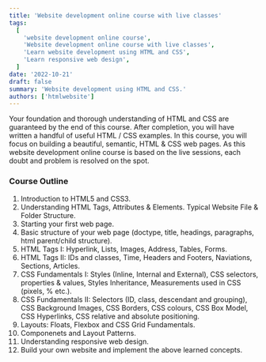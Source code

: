 ```yaml
---
title: 'Website development online course with live classes'
tags:
  [
    'website development online course',
    'Website development online course with live classes',
    'Learn website development using HTML and CSS',
    'Learn responsive web design',
  ]
date: '2022-10-21'
draft: false
summary: 'Website development using HTML and CSS.'
authors: ['htmlwebsite']
---
```


Your foundation and thorough understanding of HTML and CSS are guaranteed by the end of this course.
After completion, you will have written a handful of useful HTML / CSS examples.
In this course, you will focus on building a beautiful, semantic, HTML & CSS web pages.
As this website development online course is based on the live sessions, each doubt and problem
is resolved on the spot.

### Course Outline

1. Introduction to HTML5 and CSS3.
2. Understanding HTML Tags, Attributes & Elements. Typical Website File & Folder Structure.
3. Starting your first web page.
4. Basic structure of your web page (doctype, title, headings, paragraphs, html parent/child structure).
5. HTML Tags I: Hyperlink, Lists, Images, Address, Tables, Forms.
6. HTML Tags II: IDs and classes, Time, Headers and Footers, Naviations, Sections, Articles.
7. CSS Fundamentals I: Styles (Inline, Internal and External), CSS selectors, properties & values, Styles Inheritance, Measurements used in CSS (pixels, % etc.).
8. CSS Fundamentals II: Selectors (ID, class, descendant and grouping), CSS Background Images, CSS Borders, CSS colours, CSS Box Model, CSS Hyperlinks, CSS relative and absolute positioning.
9. Layouts: Floats, Flexbox and CSS Grid Fundamentals.
10. Componenets and Layout Patterns.
11. Understanding responsive web design.
12. Build your own website and implement the above learned concepts.
